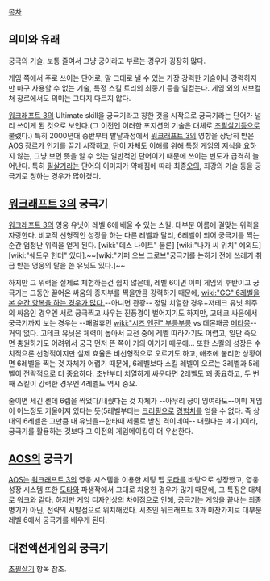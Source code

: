 [[목차]]
== 의미와 유래 ==
궁극의 기술. 보통 줄여서 그냥 궁이라고 부르는 경우가 굉장히 많다.

게임 쪽에서 주로 쓰이는 단어로, 말 그대로 낼 수 있는 가장 강력한 기술이나 강력하지만 마구 사용할 수 없는 기술, 특정 스킬 트리의 최종기 등을 일컫는다. 게임 외의 서브컬쳐 장르에서도 의미는 그다지 다르지 않다.

[[워크래프트 3]]의 Ultimate skill을 궁극기라고 칭한 것을 시작으로 궁극기라는 단어가 널리 쓰이게 된 것으로 보인다.(그 이전엔 이러한 포지션의 기술은 대체로 [[초필살기]]등으로 불렸다.) 특히 2000년대 중반부터 발달과정에서 [[워크래프트 3]]의 영향을 상당히 받은 [[AOS]] 장르가 인기를 끌기 시작하고, 단어 자체도 이해를 위해 특정 게임의 지식을 요하지 않는, 그냥 보면 뜻을 알 수 있는 일반적인 단어이기 때문에 쓰이는 빈도가 급격히 늘어난다. 특히 [[필살기]]라는 단어의 이미지가 약해짐에 따라 최종[[오의]], 최강의 기술 등을 궁극기로 칭하는 경우가 많아졌다.

== [[워크래프트 3]]의 궁극기 ==
[[워크래프트 3]]의 영웅 유닛이 레벨 6에 배울 수 있는 스킬. 대부분 이름에 걸맞는 위력을 자랑한다. 비교적 선형적인 성장을 하는 다른 레벨과 달리, 6레벨이 되어 궁극기를 찍는 순간 엄청난 위력을 얻게 된다. [wiki:"데스 나이트" 물론] [wiki:"나가 씨 위치" 예외도] [wiki:"쉐도우 헌터" 있다].~~[wiki:"키퍼 오브 그로브"궁극기를 논하기 전에 쓰레기 취급 받는 영웅의 탈을 쓴 유닛도 있다.]~~

하지만 그 위력을 실제로 체험하는건 쉽지 않은데, 레벨 6이면 이미 게임의 후반이고 궁극기는 그동안 끌어온 싸움의 종지부를 찍을만큼 강력하기 때문에, [[wiki:"GG" 6레벨을 본 순간 항복을 하는 경우가 많다.]]--아니면 관광-- 정말 치열한 경우+저테크 유닛 위주의 싸움인 경우엔 서로 궁극찍고 싸우는 진풍경이 벌어지기도 하지만, 고테크 싸움에서 궁극기까지 보는 경우는 --패멀휴먼 [[wiki:"시즈 엔진" 부릉부릉]] vs 데몬패곰 [[메타몽]]--거의 없다. 고테크 유닛은 체력이 높아서 교전 중에 레벨 따라가기도 어렵고, 일단 죽으면 충원하기도 어려워서 궁극 먼저 뜬 쪽이 거의 이기기 때문에...
또한 스킬의 성장은 수치적으론 선형적이지만 실제 효율은 비선형적으로 오르기도 하고, 애초에 불리한 상황이면 6레벨을 찍는 것 자체가 어렵기 때문에, 6레벨보다 스킬 레벨이 오르는 3레벨과 5레벨이 전략적으로 더 중요하다. 초반부터 치열하게 싸운다면 2레벨도 꽤 중요하고, 두 번째 스킬이 강력한 경우엔 4레벨도 역시 중요.

줄이면 세긴 센데 6렙을 찍었다/내줬다는 것 자체가 --아무리 궁이 잉여라도--이미 게임이 어느정도 기울어져 있다는 뜻(5레벨부터는 [[크리핑]]으로 [[경험치]]를 얻을 수 없다. 즉 상대의 6레벨은 그만큼 내 유닛을--한타때 제물로 받친 격이네여-- 내줬다는 얘기.)이라, 궁극기를 활용하는 것보다 그 이전의 게임메이킹이 더 우선한다.

== [[AOS]]의 궁극기 ==
[[AOS]]는 [[워크래프트 3]]의 영웅 시스템을 이용한 세팅 맵 [[도타]]를 바탕으로 성장했고, 영웅 성장 시스템 또한 [[도타]]와 파생작에서 그대로 차용한 경우가 많기 때문에, 그 특징은 대체로 워크와 같다. 하지만 게임 디자인상의 차이점으로 인해, 궁극기는 게임을 끝내는 최종병기가 아닌, 전략의 시발점으로 위치해있다. 시초인 워크래프트 3과 마찬가지로 대부분 레벨 6에서 궁극기를 배우게 된다.
== 대전액션게임의 궁극기 ==
[[초필살기]] 항목 참조.
